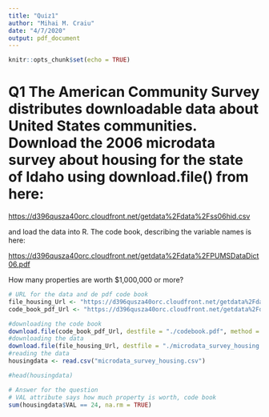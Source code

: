 ```yaml
---
title: "Quiz1"
author: "Mihai M. Craiu"
date: "4/7/2020"
output: pdf_document
---
```


```r
knitr::opts_chunk$set(echo = TRUE)
```


# Q1 The American Community Survey distributes downloadable data about United States communities. Download the 2006 microdata survey about housing for the state of Idaho using download.file() from here:

[https://d396qusza40orc.cloudfront.net/getdata%2Fdata%2Fss06hid.csv](https://d396qusza40orc.cloudfront.net/getdata%2Fdata%2Fss06hid.csv)

and load the data into R. The code book, describing the variable names is here:

[https://d396qusza40orc.cloudfront.net/getdata%2Fdata%2FPUMSDataDict06.pdf](https://d396qusza40orc.cloudfront.net/getdata%2Fdata%2FPUMSDataDict06.pdf)

How many properties are worth $1,000,000 or more?

```R
# URL for the data and de pdf code book
file_housing_Url <- "https://d396qusza40orc.cloudfront.net/getdata%2Fdata%2Fss06hid.csv"
code_book_pdf_Url <- "https://d396qusza40orc.cloudfront.net/getdata%2Fdata%2FPUMSDataDict06.pdf"

#downloading the code book
download.file(code_book_pdf_Url, destfile = "./codebook.pdf", method = "curl")
#downloading the data
download.file(file_housing_Url, destfile = "./microdata_survey_housing.csv")
#reading the data
housingdata <- read.csv("microdata_survey_housing.csv")

#head(housingdata)

# Answer for the question
# VAL attribute says how much property is worth, code book
sum(housingdata$VAL == 24, na.rm = TRUE)

```